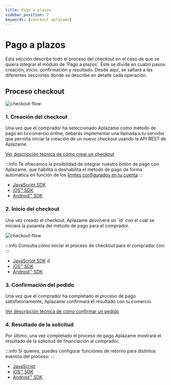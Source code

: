```yaml
---
title: Pago a plazos
sidebar_position: 2
keywords: [checkout aplazame]
---
```


# Pago a plazos
Esta sección describe todo el proceso del checkout en el caso de que se quiera integrar el módulo de 'Pago a plazos'. Éste se divide en cuatro pasos: creación, inicio, confirmación y resultado. Desde aquí, se saltará a las diferentes secciones dónde se describe en detalle cada operación.

## Proceso checkout
![checkout-flow](../../static/img/checkout-integration-flow-es.svg)


### 1. Creación del checkout
Una vez que el comprador ha seleccionado Aplazame como método de pago en tu comercio online, deberás implementar una llamada a tu servidor que permita iniciar la creación de un nuevo checkout usando la API REST de Aplazame.


[Ver descripción técnica de cómo crear un checkout](../checkout-creation/)

:::info
Te ofrecemos la posibilidad de integrar nuestro botón de pago con Aplazame, que habilita o deshabilita el método de pago de forma automática en función de los [límites configurados en tu cuenta](https://ayuda.aplazame.com/hc/es-es/articles/360014973600--C%C3%B3mo-configurar-el-widget-de-Aplazame-en-tu-tienda-)
:::


* [JavaScript SDK](../sdk-javascript/)
* [iOS™ SDK](../sdk-ios/)
* [Android™ SDK](../sdk-android/)

### 2. Inicio del checkout

<div className="apz-grid" style={{alignItems: 'flex-start'}}>
  <div className="grid-6@sm grid-7@md grid-8@lg">
    <p>Una vez creado el checkout, Aplazame devolverá un `id` con el cuál se iniciará la pasarela del método de pago para el comprador.</p>
  </div>
  <div className="grid-6@sm grid-5@md grid-4@lg text-right">

  ![checkout-flow](../../static/img/checkout-paylater-1-welcome.svg)
  </div>
</div>

:::info
Consulta cómo iniciar el proceso de checkout para el comprador con:
:::

* [JavaScript SDK](../sdk-javascript/#inicio-del-checkout) d
* [iOS™ SDK](../sdk-ios/#inicio-del-checkout)
* [Android™ SDK](../sdk-android/#inicio-del-checkout)


### 3. Confirmación del pedido

Una vez que el comprador ha completado el proceso de pago satisfatoriamente, Aplazame confirmará el resultado con tu comercio.

[Ver descripción técnica de cómo confirmar un pedido](../checkout-confirmation/)

### 4. Resultado de la solicitud

Por último, una vez completado el proceso de pago Aplazame mostrará el resultado de la solicitud de financiación al comprador.

:::info
Si quieres, puedes configurar funciones de retorno para distintos eventos del proceso:
:::

* [JavaScript](../sdk-javascript/#mostrar-resultado)
* [iOS™ SDK](../sdk-ios/#mostrar-resultado)
* [Android™ SDK](../sdk-android/#mostrar-resultado)
